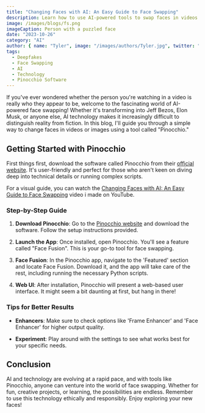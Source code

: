 ```yaml
---
title: "Changing Faces with AI: An Easy Guide to Face Swapping"
description: Learn how to use AI-powered tools to swap faces in videos and images easily.
image: /images/blogs/fs.png
imageCaption: Person with a puzzled face
date: "2023-10-26"
category: "AI"
author: { name: "Tyler", image: "/images/authors/Tyler.jpg", twitter: "@tylerbryy" }
tags:
  - Deepfakes
  - Face Swapping
  - AI
  - Technology
  - Pinocchio Software
---
```


If you've ever wondered whether the person you're watching in a video is really who they appear to be, welcome to the fascinating world of AI-powered face swapping! Whether it's transforming into Jeff Bezos, Elon Musk, or anyone else, AI technology makes it increasingly difficult to distinguish reality from fiction. In this blog, I'll guide you through a simple way to change faces in videos or images using a tool called "Pinocchio."

## Getting Started with Pinocchio

First things first, download the software called Pinocchio from their [official website](https://pinokio.computer/). It's user-friendly and perfect for those who aren't keen on diving deep into technical details or running complex scripts. 

For a visual guide, you can watch the [Changing Faces with AI: An Easy Guide to Face Swapping](https://youtu.be/rMAQcu-LFv4?si=EmKJda3Rz1P2Vtgj) video i made on YouTube.

### Step-by-Step Guide
1. **Download Pinocchio**: Go to the [Pinocchio website](https://pinokio.computer/) and download the software. Follow the setup instructions provided.

2. **Launch the App**: Once installed, open Pinocchio. You'll see a feature called "Face Fusion". This is your go-to tool for face swapping.

3. **Face Fusion**: In the Pinocchio app, navigate to the 'Featured' section and locate Face Fusion. Download it, and the app will take care of the rest, including running the necessary Python scripts.

4. **Web UI**: After installation, Pinocchio will present a web-based user interface. It might seem a bit daunting at first, but hang in there! 

### Tips for Better Results
- **Enhancers**: Make sure to check options like 'Frame Enhancer' and 'Face Enhancer' for higher output quality.

- **Experiment**: Play around with the settings to see what works best for your specific needs.

## Conclusion
AI and technology are evolving at a rapid pace, and with tools like Pinocchio, anyone can venture into the world of face swapping. Whether for fun, creative projects, or learning, the possibilities are endless. Remember to use this technology ethically and responsibly. Enjoy exploring your new faces!

